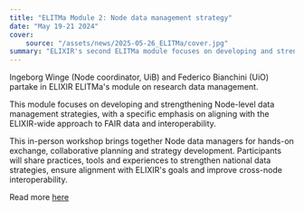 ```yaml
---
title: "ELITMa Module 2: Node data management strategy"
date: "May 19-21 2024"
cover:
    source: "/assets/news/2025-05-26_ELITMa/cover.jpg"
summary: "ELIXIR's second ELITMa module focuses on developing and strengthening Node-level data management strategies, with a specific emphasis on aligning with the ELIXIR-wide approach to FAIR data and interoperability."
---
```

Ingeborg Winge (Node coordinator, UiB) and Federico Bianchini (UiO) partake in ELIXIR ELITMa's module on research data management. 

This module focuses on developing and strengthening Node-level data management strategies, with a specific emphasis on aligning with the ELIXIR-wide approach to FAIR data and interoperability.

This in-person workshop brings together Node data managers for hands-on exchange, collaborative planning and strategy development. Participants will share practices, tools and experiences to strengthen national data strategies, ensure alignment with ELIXIR's goals and improve cross-node interoperability.

Read more [here](https://elixir-europe.org/events/elitma-module2-eip-meeting)
